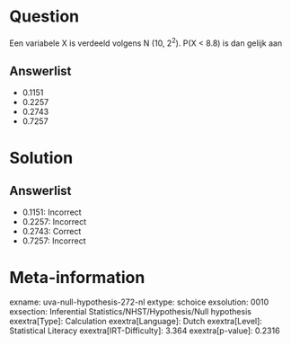 Question
========

Een variabele X is verdeeld volgens N (10, 2^2^). P(X \< 8.8) is dan
gelijk aan

Answerlist
----------

* 0.1151
* 0.2257
* 0.2743
* 0.7257

Solution
========

Answerlist
----------

* 0.1151: Incorrect
* 0.2257: Incorrect
* 0.2743: Correct
* 0.7257: Incorrect

Meta-information
================
exname: uva-null-hypothesis-272-nl
extype: schoice
exsolution: 0010
exsection: Inferential Statistics/NHST/Hypothesis/Null hypothesis
exextra[Type]: Calculation
exextra[Language]: Dutch
exextra[Level]: Statistical Literacy
exextra[IRT-Difficulty]: 3.364
exextra[p-value]: 0.2316
